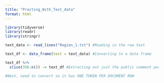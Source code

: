 ```yaml
---
title: "Practing_With_Text_data"
format: html
---
```


```r
library(tidyverse)
library(readr)
library(stringr)
```


```r
text_data <- read_lines("Region_1.txt") #Reading in the raw text

text_df <- data_frame(text = text_data) #Converting to a data frame

text_df %>% 
  slice(356:n()) -> text_df #Extracting out just the public comment portion using slice() (n() = the total number of rows in the df, I've left it open)

#Next, need to convert so it has ONE TOKEN PER DOCUMENT ROW



```

